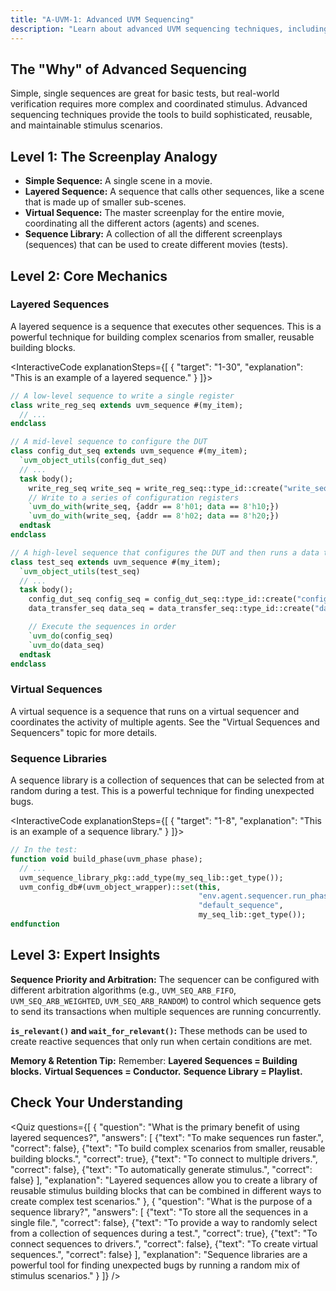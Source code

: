 ```yaml
---
title: "A-UVM-1: Advanced UVM Sequencing"
description: "Learn about advanced UVM sequencing techniques, including layered sequences, virtual sequences, and sequence libraries."
---
```



## The "Why" of Advanced Sequencing

Simple, single sequences are great for basic tests, but real-world verification requires more complex and coordinated stimulus. Advanced sequencing techniques provide the tools to build sophisticated, reusable, and maintainable stimulus scenarios.

## Level 1: The Screenplay Analogy

- **Simple Sequence:** A single scene in a movie.
- **Layered Sequence:** A sequence that calls other sequences, like a scene that is made up of smaller sub-scenes.
- **Virtual Sequence:** The master screenplay for the entire movie, coordinating all the different actors (agents) and scenes.
- **Sequence Library:** A collection of all the different screenplays (sequences) that can be used to create different movies (tests).

## Level 2: Core Mechanics

### Layered Sequences

A layered sequence is a sequence that executes other sequences. This is a powerful technique for building complex scenarios from smaller, reusable building blocks.

<InteractiveCode explanationSteps={[
    {
        "target": "1-30",
        "explanation": "This is an example of a layered sequence."
    }
]}>
```systemverilog
// A low-level sequence to write a single register
class write_reg_seq extends uvm_sequence #(my_item);
  // ...
endclass

// A mid-level sequence to configure the DUT
class config_dut_seq extends uvm_sequence #(my_item);
  `uvm_object_utils(config_dut_seq)
  // ...
  task body();
    write_reg_seq write_seq = write_reg_seq::type_id::create("write_seq");
    // Write to a series of configuration registers
    `uvm_do_with(write_seq, {addr == 8'h01; data == 8'h10;})
    `uvm_do_with(write_seq, {addr == 8'h02; data == 8'h20;})
  endtask
endclass

// A high-level sequence that configures the DUT and then runs a data transfer
class test_seq extends uvm_sequence #(my_item);
  `uvm_object_utils(test_seq)
  // ...
  task body();
    config_dut_seq config_seq = config_dut_seq::type_id::create("config_seq");
    data_transfer_seq data_seq = data_transfer_seq::type_id::create("data_seq");

    // Execute the sequences in order
    `uvm_do(config_seq)
    `uvm_do(data_seq)
  endtask
endclass
```
</InteractiveCode>

### Virtual Sequences

A virtual sequence is a sequence that runs on a virtual sequencer and coordinates the activity of multiple agents. See the "Virtual Sequences and Sequencers" topic for more details.

### Sequence Libraries

A sequence library is a collection of sequences that can be selected from at random during a test. This is a powerful technique for finding unexpected bugs.

<InteractiveCode explanationSteps={[
    {
        "target": "1-8",
        "explanation": "This is an example of a sequence library."
    }
]}>
```systemverilog
// In the test:
function void build_phase(uvm_phase phase);
  // ...
  uvm_sequence_library_pkg::add_type(my_seq_lib::get_type());
  uvm_config_db#(uvm_object_wrapper)::set(this,
                                          "env.agent.sequencer.run_phase",
                                          "default_sequence",
                                          my_seq_lib::get_type());
endfunction
```
</InteractiveCode>

## Level 3: Expert Insights

**Sequence Priority and Arbitration:** The sequencer can be configured with different arbitration algorithms (e.g., `UVM_SEQ_ARB_FIFO`, `UVM_SEQ_ARB_WEIGHTED`, `UVM_SEQ_ARB_RANDOM`) to control which sequence gets to send its transactions when multiple sequences are running concurrently.

**`is_relevant()` and `wait_for_relevant()`:** These methods can be used to create reactive sequences that only run when certain conditions are met.

**Memory & Retention Tip:** Remember: **Layered Sequences = Building blocks.** **Virtual Sequences = Conductor.** **Sequence Library = Playlist.**

## Check Your Understanding

<Quiz questions={[
    {
      "question": "What is the primary benefit of using layered sequences?",
      "answers": [
        {"text": "To make sequences run faster.", "correct": false},
        {"text": "To build complex scenarios from smaller, reusable building blocks.", "correct": true},
        {"text": "To connect to multiple drivers.", "correct": false},
        {"text": "To automatically generate stimulus.", "correct": false}
      ],
      "explanation": "Layered sequences allow you to create a library of reusable stimulus building blocks that can be combined in different ways to create complex test scenarios."
    },
    {
      "question": "What is the purpose of a sequence library?",
      "answers": [
        {"text": "To store all the sequences in a single file.", "correct": false},
        {"text": "To provide a way to randomly select from a collection of sequences during a test.", "correct": true},
        {"text": "To connect sequences to drivers.", "correct": false},
        {"text": "To create virtual sequences.", "correct": false}
      ],
      "explanation": "Sequence libraries are a powerful tool for finding unexpected bugs by running a random mix of stimulus scenarios."
    }
  ]} />
